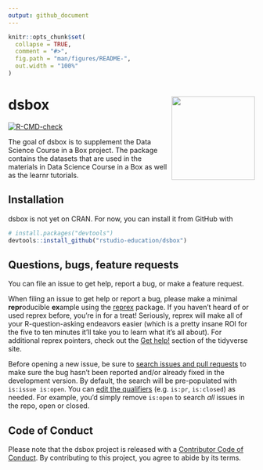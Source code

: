 ```yaml
---
output: github_document
---
```


<!-- README.md is generated from README.Rmd. Please edit that file -->

```r
knitr::opts_chunk$set(
  collapse = TRUE,
  comment = "#>",
  fig.path = "man/figures/README-",
  out.width = "100%"
)
```

# dsbox <img src="man/figures/logo.png" align="right" height="170">

<!-- badges: start -->
[![R-CMD-check](https://github.com/rstudio-education/dsbox/workflows/R-CMD-check/badge.svg)](https://github.com/rstudio-education/dsbox/actions)
<!-- badges: end -->

The goal of dsbox is to supplement the Data Science Course in a Box project. The package contains the datasets that are used in the materials in Data Science Course in a Box as well as the learnr tutorials.

## Installation

<!--

You can install the released version of dsbox from [CRAN](https://CRAN.R-project.org) with:

``` r
install.packages("dsbox")
```
And the development version from [GitHub](https://github.com/) with:

-->

dsbox is not yet on CRAN. For now, you can install it from GitHub with

```r
# install.packages("devtools")
devtools::install_github("rstudio-education/dsbox")
```

## Questions, bugs, feature requests

You can file an issue to get help, report a bug, or make a feature request.

When filing an issue to get help or report a bug, please make a minimal **repr**oducible **ex**ample using the [reprex](https://reprex.tidyverse.org/) package. 
If you haven't heard of or used reprex before, you're in for a treat! 
Seriously, reprex will make all of your R-question-asking endeavors easier (which is a pretty insane ROI for the five to ten minutes it'll take you to learn what it's all about). 
For additional reprex pointers, check out the [Get help!](https://www.tidyverse.org/help/) section of the tidyverse site.

Before opening a new issue, be sure to [search issues and pull requests](https://github.com/rstudio-education/dsbox/issues) to make sure the bug hasn't been reported and/or already fixed in the development version. 
By default, the search will be pre-populated with `is:issue is:open`. 
You can [edit the qualifiers](https://help.github.com/articles/searching-issues-and-pull-requests/) (e.g. `is:pr`, `is:closed`) as needed. 
For example, you'd simply remove `is:open` to search _all_ issues in the repo, open or closed.

## Code of Conduct
  
Please note that the dsbox project is released with a [Contributor Code of Conduct](https://contributor-covenant.org/version/2/0/CODE_OF_CONDUCT.html). 
By contributing to this project, you agree to abide by its terms.
